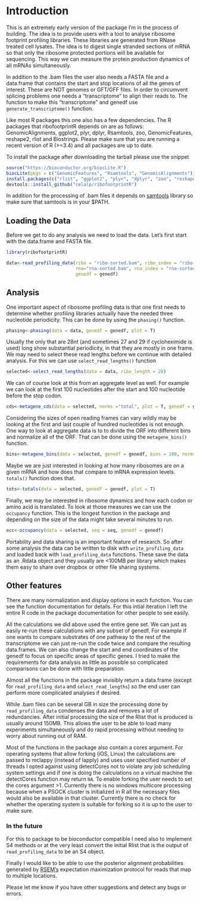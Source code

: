 # Introduction

This is an extremely early version of the package I'm in the process of building. The idea is to provide users with a tool to analyse ribosome footprint profiling libraries. These libraries are generated from RNase treated cell lysates. The idea is to digest single stranded sections of mRNA so that only the ribosome protected portions will be available for sequencing. This way we can measure the protein production dynamics of all mRNAs simultaneously. 

In addition to the .bam files the user also needs a FASTA file and a data.frame that contains the start and stop locations of all the genes of interest. These are NOT genomes or GFT/GFF files. In order to circumvent splicing problems one needs a "transcriptome" to align their reads to. The function to make this "transcriptome" and genedf use `generate_transcriptome()` function. 

Like most R packages this one also has a few dependencies. The R packages that ribofootprintR depends on are as follows:
GenomicAlignments, ggplot2, plyr, dplyr, Rsamtools, zoo, GenomicFeatures, reshape2, rlist and Biostrings. Please make sure that you are running a recent version of R (>=3.4) and all packages are up to date. 

To install the package after downloading the tarball please use the snippet

```r
source("https://bioconductor.org/biocLite.R")
biocLite(pkgs = c("GenomicFeatures", "Rsamtools", "GenomicAlignments"))
install.packages(c("rlist", "ggplot2", "plyr", "dplyr", "zoo", "reshape2"))
devtools::install_github("celalp/ribofootprintR")
```


In addition for the processing of .bam files it depends on [samtools](http://www.htslib.org/) library so make sure that samtools is in your $PATH.

## Loading the Data
Before we get to do any analysis we need to load the data. Let's first start with the data.frame and FASTA file. 

```r
library(ribofootprintR)
```

```r
data<-read_profiling_data(ribo = "ribo-sorted.bam", ribo_index = "ribo-sorted.bam.bai", 
                          rna="rna-sorted.bam", rna_index = "rna-sorted.bam.bai", 
                          genedf = genedf)
```

## Analysis
One important aspect of ribosome profiling data is that one first needs to determine whether profiling libraries actually have the needed three nucleotide periodicity. This can be done by using the `phasing()` function. 

```r
phasing<-phasing(data = data, genedf = genedf, plot = T)
```

Usually the only that are 28nt (and sometimes 27 and 29 if cycloheximide is used) long show substantial periodicity, in that they are mostly in one frame. We may need to select these read lengths before we continue with detailed analysis. For this we can use `select_read_lengths()` function

```r
selected<-select_read_lengths(data = data, ribo_length = 28)
```

We can of course look at this from an aggregate level as well. For example we can look at the first 100 nucleotides after the start and 100 nucleotide before the stop codon. 


```r
cds<-metagene_cds(data = selected, norms ="total", plot = T, genedf = genedf)
```

Considering the sizes of open reading frames can vary wildly may be looking at the first and last couple of hundred nucleotides is not enough. One way to look at aggregate data is to to divide the ORF into different bins and normalize all of the ORF. That can be done using the `metagene_bins()` function. 

```r
bins<-metagene_bins(data = selected, genedf = genedf, bins = 100, norms = "total", simplify = "none", plot = T)
```

Maybe we are just interested in looking at how many ribosomes are on a given mRNA and how does that compare to mRNA expression levels. `totals()` function does that.

```r
tots<-totals(data = selected, genedf = genedf, plot = T)
```

Finally, we may be interested in ribosome dynamics and how each codon or amino acid is translated. To look at those measures we can use the `occupancy` function. This is the longest function in the package and depending on the size of the data might take several minutes to run. 

```r
occ<-occupancy(data = selected, seq = seq, genedf = genedf)
```

Portability and data sharing is an important feature of research. So after some analysis the data can be written to disk with `write_profiling_data` and loaded back with `load_profiling_data` functions. These save the data as an .Rdata object and they usually are <100MB per library which makes them easy to share over dropbox or other file sharing systems. 

## Other features

There are many normalization and display options in each function. You can see the function documentation for details. For this intial iteration I left the entire R code in the package documentation for other people to see easily. 

All the calculations we did above used the entire gene set. We can just as easily re-run these calculations with any subset of genedf. For example if one wants to compare substrates of one pathway to the rest of the transcriptome we can just re-run the code twice and compare the resulting data.frames. We can also change the start and end coordinates of the genedf to focus on specific areas of specific genes. I tried to make the requirements for data analysis as little as possible so complicated comparisons can be done with little preparation. 

Almost all the functions in the package invisibly return a data.frame (except for `read_profiling_data` and `select_read_lengths`) so the end user can perform more complicated analyses if desired. 

While .bam files can be several GB in size the processing done by `read_profiling_data` condenses the data and removes a lot of redundancies. After initial processing the size of the Rlist that is produced is usually around 150MB. This allows the user to be able to load many experiments simultaneously and do rapid processing without needing to worry about running out of RAM. 

Most of the functions in the package also contain a cores argument. For operating systems that allow forking (iOS, Linux) the calculations are passed to mclappy (instead of lapply) and uses user specified number of threads I opted against using detectCores not to violate any job scheduling system settings and if one is doing the calculations on a virtual machine the detectCores function may return `NA`. To enable forking the user needs to set the cores argument >1. Currently there is no windows multicore processing because when a PSOCK cluster is initialized in R all the necessary files would also be available in that cluster. Currently there is no check for whether the operating system is suitable for forking so it is up to the user to make sure. 

### In the future

For this to package to be bioconductor compatible I need also to implement S4 methods or at the very least convert the initial Rlist that is the output of `read_profiling_data` to be an S4 object. 

Finally I would like to be able to use the posterior alignment probabilities generated by [RSEM's](https://deweylab.github.io/RSEM/) expectation maximization protocol for reads that map to multiple locations. 

Please let me know if you have other suggestions and detect any bugs or errors. 
